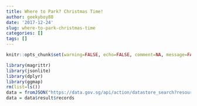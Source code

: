 ```yaml
---
title: Where to Park? Christmas Time!
author: geekyboy88
date: '2017-12-24'
slug: where-to-park-christmas-time
categories: []
tags: []
---
```


```r
knitr::opts_chunk$set(warning=FALSE, echo=FALSE, comment=NA, message=FALSE)
```

```r
library(magrittr)
library(jsonlite)
library(dplyr)
library(ggmap)
rm(list=ls())
data = fromJSON("https://data.gov.sg/api/action/datastore_search?resource_id=139a3035-e624-4f56-b63f-89ae28d4ae4c&limit=4000")
data = data$result$records



```

